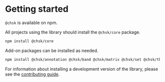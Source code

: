
<Meta title="Getting started" />

# Getting started

`@chsk` is available on npm.

All projects using the library should install the `@chsk/core` package.

```bash
npm install @chsk/core
```

Add-on packages can be installed as needed.

```bash
npm install @chsk/annotation @chsk/band @chsk/matrix @chsk/set @chsk/themes @chsk/xy
```

For information about installing a development version of the library, please see the [contributing guide](https://github.com/tkonopka/chsk/blob/main/CONTRIBUTING.md).
